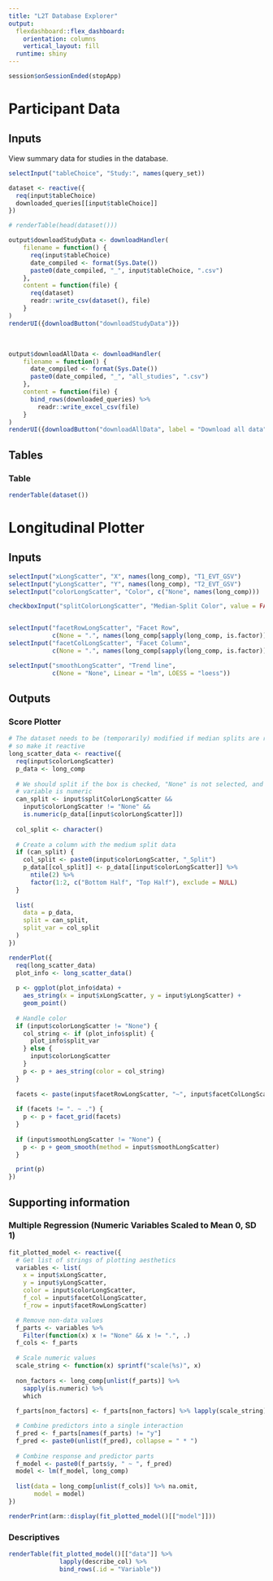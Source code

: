 ```yaml
---
title: "L2T Database Explorer"
output: 
  flexdashboard::flex_dashboard:
    orientation: columns
    vertical_layout: fill
  runtime: shiny
---
```


```r
session$onSessionEnded(stopApp)
```


Participant Data {data-orientation=rows}
======================================================================

Inputs {.sidebar data-width=300}
-----------------------------------------------------------------------

View summary data for studies in the database.
 
```r
selectInput("tableChoice", "Study:", names(query_set))  
```

```r
dataset <- reactive({
  req(input$tableChoice)
  downloaded_queries[[input$tableChoice]]
})

# renderTable(head(dataset()))
```


```r
output$downloadStudyData <- downloadHandler(
    filename = function() {
      req(input$tableChoice)
      date_compiled <- format(Sys.Date())
      paste0(date_compiled, "_", input$tableChoice, ".csv")
    },
    content = function(file) {
      req(dataset)
      readr::write_csv(dataset(), file)
    }
)
renderUI({downloadButton("downloadStudyData")})
```

<br/>

```r
output$downloadAllData <- downloadHandler(
    filename = function() {
      date_compiled <- format(Sys.Date())
      paste0(date_compiled, "_", "all_studies", ".csv")
    },
    content = function(file) {
      bind_rows(downloaded_queries) %>% 
        readr::write_excel_csv(file)
    }
)
renderUI({downloadButton("downloadAllData", label = "Download all data")})
```



Tables {data-width=300}
----------------------------------------------

### Table

```r
renderTable(dataset())
```


Longitudinal Plotter {data-orientation=rows}
======================================================================

<!-- This page was adapted from this example dashboard
     https://jjallaire.shinyapps.io/shiny-ggplot2-diamonds/ -->

Inputs {.sidebar}
-----------------------------------------------------------------------

```r
selectInput("xLongScatter", "X", names(long_comp), "T1_EVT_GSV")
selectInput("yLongScatter", "Y", names(long_comp), "T2_EVT_GSV")
selectInput("colorLongScatter", "Color", c("None", names(long_comp)))

checkboxInput("splitColorLongScatter", "Median-Split Color", value = FALSE)


selectInput("facetRowLongScatter", "Facet Row",
            c(None = ".", names(long_comp[sapply(long_comp, is.factor)])))
selectInput("facetColLongScatter", "Facet Column",
            c(None = ".", names(long_comp[sapply(long_comp, is.factor)])))

selectInput("smoothLongScatter", "Trend line", 
            c(None = "None", Linear = "lm", LOESS = "loess"))
```

Outputs
-----------------------------------------------------------------------

### Score Plotter

```r
# The dataset needs to be (temporarily) modified if median splits are requested,
# so make it reactive
long_scatter_data <- reactive({
  req(input$colorLongScatter)
  p_data <- long_comp
  
  # We should split if the box is checked, "None" is not selected, and color
  # variable is numeric
  can_split <- input$splitColorLongScatter && 
    input$colorLongScatter != "None" && 
    is.numeric(p_data[[input$colorLongScatter]])
  
  col_split <- character()
  
  # Create a column with the medium split data
  if (can_split) {
    col_split <- paste0(input$colorLongScatter, "_Split")
    p_data[[col_split]] <- p_data[[input$colorLongScatter]] %>% 
      ntile(2) %>% 
      factor(1:2, c("Bottom Half", "Top Half"), exclude = NULL)
  }
  
  list(
    data = p_data,
    split = can_split,
    split_var = col_split
  )
})

renderPlot({
  req(long_scatter_data)
  plot_info <- long_scatter_data()
  
  p <- ggplot(plot_info$data) + 
    aes_string(x = input$xLongScatter, y = input$yLongScatter) + 
    geom_point()
  
  # Handle color
  if (input$colorLongScatter != "None") { 
    col_string <- if (plot_info$split) { 
      plot_info$split_var
    } else { 
      input$colorLongScatter
    }
    p <- p + aes_string(color = col_string)
  }
  
  facets <- paste(input$facetRowLongScatter, "~", input$facetColLongScatter)
  
  if (facets != ". ~ .") { 
    p <- p + facet_grid(facets)
  }
  
  if (input$smoothLongScatter != "None") {
    p <- p + geom_smooth(method = input$smoothLongScatter)
  }

  print(p)
})
```

Supporting information
-----------------------------------------------------------------------

### Multiple Regression (Numeric Variables Scaled to Mean 0, SD 1)

```r
fit_plotted_model <- reactive({
  # Get list of strings of plotting aesthetics
  variables <- list(
    x = input$xLongScatter,
    y = input$yLongScatter, 
    color = input$colorLongScatter,
    f_col = input$facetColLongScatter,
    f_row = input$facetRowLongScatter)

  # Remove non-data values
  f_parts <- variables %>% 
    Filter(function(x) x != "None" && x != ".", .)
  f_cols <- f_parts
  
  # Scale numeric values
  scale_string <- function(x) sprintf("scale(%s)", x)
  
  non_factors <- long_comp[unlist(f_parts)] %>% 
    sapply(is.numeric) %>% 
    which
  
  f_parts[non_factors] <- f_parts[non_factors] %>% lapply(scale_string)

  # Combine predictors into a single interaction  
  f_pred <- f_parts[names(f_parts) != "y"]
  f_pred <- paste0(unlist(f_pred), collapse = " * ")
  
  # Combine response and predictor parts
  f_model <- paste0(f_parts$y, " ~ ", f_pred)
  model <- lm(f_model, long_comp)
  
  list(data = long_comp[unlist(f_cols)] %>% na.omit, 
       model = model)
})

renderPrint(arm::display(fit_plotted_model()[["model"]]))
```

### Descriptives {data-width=350}

```r
renderTable(fit_plotted_model()[["data"]] %>% 
              lapply(describe_col) %>% 
              bind_rows(.id = "Variable"))
```
